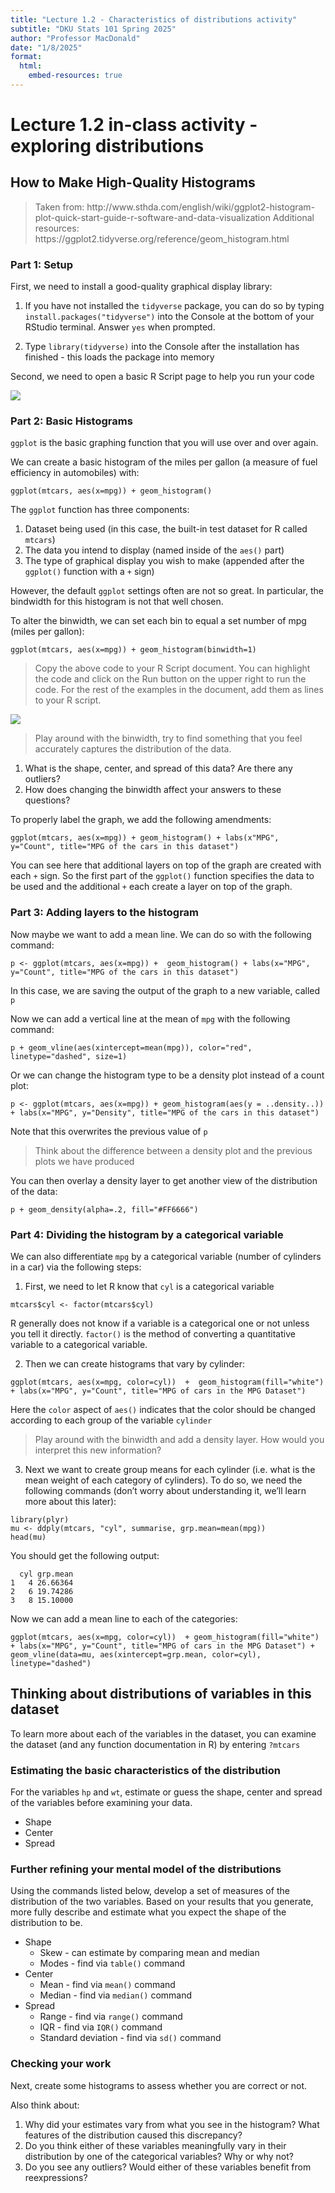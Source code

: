 ```yaml
---
title: "Lecture 1.2 - Characteristics of distributions activity"
subtitle: "DKU Stats 101 Spring 2025"
author: "Professor MacDonald"
date: "1/8/2025"
format: 
  html:
    embed-resources: true
---
```


# Lecture 1.2 in-class activity - exploring distributions

## How to Make High-Quality Histograms

> Taken from: http://www.sthda.com/english/wiki/ggplot2-histogram-plot-quick-start-guide-r-software-and-data-visualization Additional resources: https://ggplot2.tidyverse.org/reference/geom_histogram.html

### Part 1: Setup

First, we need to install a good-quality graphical display library:

1.  If you have not installed the `tidyverse` package, you can do so by typing `install.packages("tidyverse")` into the Console at the bottom of your RStudio terminal. Answer `yes` when prompted.

2.  Type `library(tidyverse)` into the Console after the installation has finished - this loads the package into memory

Second, we need to open a basic R Script page to help you run your code

![](newscript.png)

### Part 2: Basic Histograms

`ggplot` is the basic graphing function that you will use over and over again.

We can create a basic histogram of the miles per gallon (a measure of fuel efficiency in automobiles) with:

`ggplot(mtcars, aes(x=mpg)) + geom_histogram()`

The `ggplot` function has three components:

1.  Dataset being used (in this case, the built-in test dataset for R called `mtcars`)
2.  The data you intend to display (named inside of the `aes()` part)
3.  The type of graphical display you wish to make (appended after the `ggplot()` function with a `+` sign)

However, the default `ggplot` settings often are not so great. In particular, the bindwidth for this histogram is not that well chosen.

To alter the binwidth, we can set each bin to equal a set number of mpg (miles per gallon):

`ggplot(mtcars, aes(x=mpg)) + geom_histogram(binwidth=1)`

> Copy the above code to your R Script document. You can highlight the code and click on the Run button on the upper right to run the code. For the rest of the examples in the document, add them as lines to your R script.

![](runcode.png)

> Play around with the binwidth, try to find something that you feel accurately captures the distribution of the data.

1.  What is the shape, center, and spread of this data? Are there any outliers?
2.  How does changing the binwidth affect your answers to these questions?

To properly label the graph, we add the following amendments:

`ggplot(mtcars, aes(x=mpg)) + geom_histogram() + labs(x"MPG", y="Count", title="MPG of the cars in this dataset")`

You can see here that additional layers on top of the graph are created with each `+` sign. So the first part of the `ggplot()` function specifies the data to be used and the additional `+` each create a layer on top of the graph.

### Part 3: Adding layers to the histogram

Now maybe we want to add a mean line. We can do so with the following command:

`p <- ggplot(mtcars, aes(x=mpg)) +  geom_histogram() + labs(x="MPG", y="Count", title="MPG of the cars in this dataset")`

In this case, we are saving the output of the graph to a new variable, called `p`

Now we can add a vertical line at the mean of `mpg` with the following command:

`p + geom_vline(aes(xintercept=mean(mpg)), color="red", linetype="dashed", size=1)`

Or we can change the histogram type to be a density plot instead of a count plot:

`p <- ggplot(mtcars, aes(x=mpg)) + geom_histogram(aes(y = ..density..)) + labs(x="MPG", y="Density", title="MPG of the cars in this dataset")`

Note that this overwrites the previous value of `p`

> Think about the difference between a density plot and the previous plots we have produced

You can then overlay a density layer to get another view of the distribution of the data:

`p + geom_density(alpha=.2, fill="#FF6666")`

### Part 4: Dividing the histogram by a categorical variable

We can also differentiate `mpg` by a categorical variable (number of cylinders in a car) via the following steps:

1.  First, we need to let R know that `cyl` is a categorical variable

`mtcars$cyl <- factor(mtcars$cyl)`

R generally does not know if a variable is a categorical one or not unless you tell it directly. `factor()` is the method of converting a quantitative variable to a categorical variable.

2.  Then we can create histograms that vary by cylinder:

`ggplot(mtcars, aes(x=mpg, color=cyl))  +  geom_histogram(fill="white") + labs(x="MPG", y="Count", title="MPG of cars in the MPG Dataset")`

Here the `color` aspect of `aes()` indicates that the color should be changed according to each group of the variable `cylinder`

> Play around with the binwidth and add a density layer. How would you interpret this new information?

3.  Next we want to create group means for each cylinder (i.e. what is the mean weight of each category of cylinders). To do so, we need the following commands (don't worry about understanding it, we'll learn more about this later):

```         
library(plyr)
mu <- ddply(mtcars, "cyl", summarise, grp.mean=mean(mpg))
head(mu)
```

You should get the following output:

```         
  cyl grp.mean
1   4 26.66364
2   6 19.74286
3   8 15.10000
```

Now we can add a mean line to each of the categories:

`ggplot(mtcars, aes(x=mpg, color=cyl))  + geom_histogram(fill="white") + labs(x="MPG", y="Count", title="MPG of cars in the MPG Dataset") + geom_vline(data=mu, aes(xintercept=grp.mean, color=cyl), linetype="dashed")`

## Thinking about distributions of variables in this dataset

To learn more about each of the variables in the dataset, you can examine the dataset (and any function documentation in R) by entering `?mtcars`

### Estimating the basic characteristics of the distribution

For the variables `hp` and `wt`, estimate or guess the shape, center and spread of the variables before examining your data.

-   Shape
-   Center
-   Spread

### Further refining your mental model of the distributions

Using the commands listed below, develop a set of measures of the distribution of the two variables. Based on your results that you generate, more fully describe and estimate what you expect the shape of the distribution to be.

-   Shape
    -   Skew - can estimate by comparing mean and median
    -   Modes - find via `table()` command
-   Center
    -   Mean - find via `mean()` command
    -   Median - find via `median()` command
-   Spread
    -   Range - find via `range()` command
    -   IQR - find via `IQR()` command
    -   Standard deviation - find via `sd()` command

### Checking your work

Next, create some histograms to assess whether you are correct or not.

Also think about:

1.  Why did your estimates vary from what you see in the histogram? What features of the distribution caused this discrepancy?
2.  Do you think either of these variables meaningfully vary in their distribution by one of the categorical variables? Why or why not?
3.  Do you see any outliers? Would either of these variables benefit from reexpressions?
